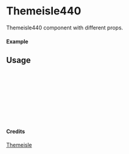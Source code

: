 
<Meta of={Themeisle440} title="Themeisle/Themeisle440" />

# Themeisle440

Themeisle440 component with different props.

#### Example

<Canvas of={Themeisle440.Primary} />

## Usage

```ts
import { Themeisle440 } from "yadl-ui";

const Example = () => {
  return (
      <Themeisle440 />
  );
};

export default Example;
```

#### Credits
[Themeisle](https://themeisle.com/illustrations)
